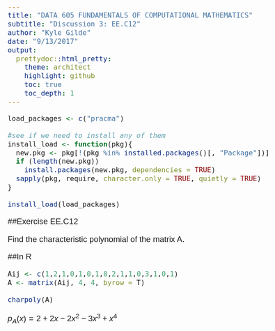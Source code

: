 ```yaml
---
title: "DATA 605 FUNDAMENTALS OF COMPUTATIONAL MATHEMATICS" 
subtitle: "Discussion 3: EE.C12"
author: "Kyle Gilde"
date: "9/13/2017"
output: 
  prettydoc::html_pretty:
    theme: architect
    highlight: github
    toc: true
    toc_depth: 1
---
```

<style type="text/css">
body{
  font-family: Helvetica;
  font-size: 14pt;
}
</style>
<body>

```r
load_packages <- c("pracma")

#see if we need to install any of them
install_load <- function(pkg){
  new.pkg <- pkg[!(pkg %in% installed.packages()[, "Package"])]
  if (length(new.pkg)) 
    install.packages(new.pkg, dependencies = TRUE)
  sapply(pkg, require, character.only = TRUE, quietly = TRUE)
}

install_load(load_packages)
```

##Exercise EE.C12

Find the characteristic polynomial of the matrix A.

\begin{equation}A = \begin{bmatrix} 1 & 2 & 1 & 0\\ 1 & 0 & 1 & 0\\ 2 & 1 & 1 & 0\\ 3 & 1 & 0 & 1 \end{bmatrix}\end{equation}

##In R
```r
Aij <- c(1,2,1,0,1,0,1,0,2,1,1,0,3,1,0,1)
A <- matrix(Aij, 4, 4, byrow = T)

charpoly(A)
```

$p_{A}(x) = 2 + 2x - 2x^2 - 3x^3 + x^4$

